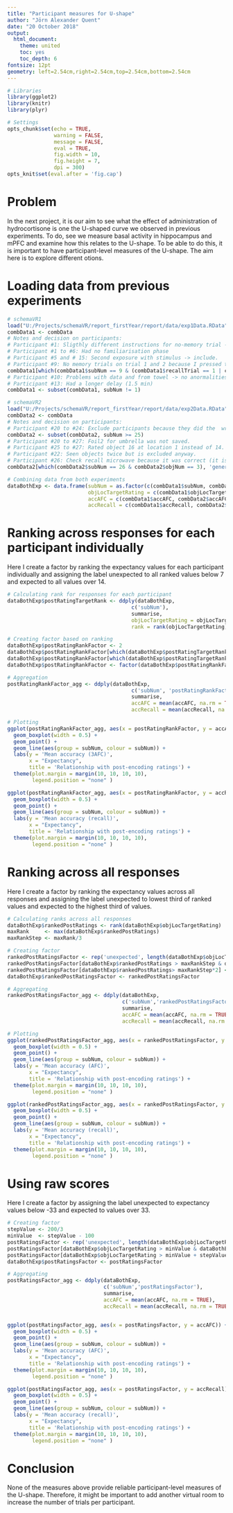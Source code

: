 ```yaml
---
title: "Participant measures for U-shape"
author: "Jörn Alexander Quent"
date: "20 October 2018"
output:
  html_document:
    theme: united
    toc: yes
    toc_depth: 6
fontsize: 12pt
geometry: left=2.54cm,right=2.54cm,top=2.54cm,bottom=2.54cm
---
```



```r
# Libraries
library(ggplot2)
library(knitr)
library(plyr)

# Settings
opts_chunk$set(echo = TRUE,
               warning = FALSE,
               message = FALSE,
               eval = TRUE,                     
               fig.width = 10, 
               fig.height = 7, 
               dpi = 300)
opts_knit$set(eval.after = 'fig.cap')
```

# Problem
In the next project, it is our aim to see what the effect of administration of hydrocortisone is one the U-shaped curve we observed in previous experiments. To do, see we measure basal activity in hippocampus and mPFC and examine how this relates to the U-shape. To be able to do this, it is important to have participant-level measures of the U-shape. The aim here is to explore different otions. 

# Loading data from previous experiments
```r
# schemaVR1
load("U:/Projects/schemaVR/report_firstYear/report/data/exp1Data.RData")
combData1 <- combData
# Notes and decision on participants:
# Participant #1: Sligthly different instructions for no-memory trial -> exlcude.
# Participant #1 to #6: Had no familiarisation phase
# Participant #5 and # 15: Second exposure with stimulus -> include.
# Participant #9: No memory trials on trial 1 and 2 because I pressed those accidently -> changed.
combData1[which(combData1$subNum == 9 & (combData1$recallTrial == 1 | combData1$recallTrial == 2)), 'recallNoMemory'] <- 1
# Participant #10: Problems with data and from towel -> no anormalities.
# Participant #13: Had a longer delay (1.5 min)
combData1 <- subset(combData1, subNum != 1)

# schemaVR2
load("U:/Projects/schemaVR/report_firstYear/report/data/exp2Data.RData")
combData2 <- combData
# Notes and decision on participants:
# Participant #20 to #24: Exclude participants because they did the  wrong objLocTargetRating
combData2 <- subset(combData2, subNum >= 25)
# Participant #20 to #27: Foil2 for umbrella was not saved.
# Participant #25 to #27: Rated object 16 at location 1 instead of 14. This value is therefore missing.
# Participant #22: Seen objects twice but is excluded anyway. 
# Participant #26: Check recall microwave because it was correct (it is). The 2nd rating was 100 not 0.
combData2[which(combData2$subNum == 26 & combData2$objNum == 3), 'generalRatingPost'] <- 100

# Combining data from both experiments
dataBothExp <- data.frame(subNum = as.factor(c(combData1$subNum, combData2$subNum)),
                          objLocTargetRating = c(combData1$objLocTargetRating, combData2$objLocTargetRating),
                          accAFC = c(combData1$accAFC, combData2$accAFC),
                          accRecall = c(combData1$accRecall, combData2$accRecall))
```

# Ranking across responses for each participant individually
Here I create a factor by ranking the expectancy values for each participant individually and assigning the label unexpected to all ranked values below 7 and expected to all values over 14. 

```r
# Calculating rank for responses for each participant
dataBothExp$postRatingTargetRank <- ddply(dataBothExp, 
                                        c('subNum'), 
                                        summarise, 
                                        objLocTargetRating = objLocTargetRating, 
                                        rank = rank(objLocTargetRating))$rank

# Creating factor based on ranking
dataBothExp$postRatingRankFactor <- 2
dataBothExp$postRatingRankFactor[which(dataBothExp$postRatingTargetRank <= 7)]  <- 1
dataBothExp$postRatingRankFactor[which(dataBothExp$postRatingTargetRank >= 14)] <- 3
dataBothExp$postRatingRankFactor <- factor(dataBothExp$postRatingRankFactor, labels = c("unexpected", "neutral", "expected"))

# Aggregation
postRatingRankFactor_agg <- ddply(dataBothExp,
                                        c('subNum', 'postRatingRankFactor'), 
                                        summarise,
                                        accAFC = mean(accAFC, na.rm = TRUE),
                                        accRecall = mean(accRecall, na.rm = TRUE))

# Plotting
ggplot(postRatingRankFactor_agg, aes(x = postRatingRankFactor, y = accAFC)) +
  geom_boxplot(width = 0.5) +
  geom_point() +  
  geom_line(aes(group = subNum, colour = subNum)) +
  labs(y = 'Mean accuracy (3AFC)', 
       x = "Expectancy", 
       title = 'Relationship with post-encoding ratings') + 
  theme(plot.margin = margin(10, 10, 10, 10),
        legend.position = "none" )

ggplot(postRatingRankFactor_agg, aes(x = postRatingRankFactor, y = accRecall)) +
  geom_boxplot(width = 0.5) +
  geom_point() +  
  geom_line(aes(group = subNum, colour = subNum)) +
  labs(y = 'Mean accuracy (recall)', 
       x = "Expectancy", 
       title = 'Relationship with post-encoding ratings') + 
  theme(plot.margin = margin(10, 10, 10, 10),
        legend.position = "none" )
```

# Ranking across all responses
Here I create a factor by ranking the expectancy values across all responses and assigning the label unexpected to lowest third of ranked values and expected to the highest third of values. 

```r
# Calculating ranks across all responses
dataBothExp$rankedPostRatings <- rank(dataBothExp$objLocTargetRating)
maxRank     <- max(dataBothExp$rankedPostRatings)
maxRankStep <- maxRank/3

# Creating factor
rankedPostRatingsFactor <- rep('unexpected', length(dataBothExp$objLocTargetRating))
rankedPostRatingsFactor[dataBothExp$rankedPostRatings > maxRankStep & dataBothExp$rankedPostRatings  <= maxRankStep*2] <- 'neutral'
rankedPostRatingsFactor[dataBothExp$rankedPostRatings> maxRankStep*2] <- 'expected'
dataBothExp$rankedPostRatingsFactor <- rankedPostRatingsFactor

# Aggregating
rankedPostRatingsFactor_agg <- ddply(dataBothExp,
                                     c('subNum','rankedPostRatingsFactor'),
                                     summarise, 
                                     accAFC = mean(accAFC, na.rm = TRUE),
                                     accRecall = mean(accRecall, na.rm = TRUE))

# Plotting
ggplot(rankedPostRatingsFactor_agg, aes(x = rankedPostRatingsFactor, y = accAFC)) +
  geom_boxplot(width = 0.5) +
  geom_point() +  
  geom_line(aes(group = subNum, colour = subNum)) +
  labs(y = 'Mean accuracy (AFC)', 
       x = "Expectancy", 
       title = 'Relationship with post-encoding ratings') + 
  theme(plot.margin = margin(10, 10, 10, 10),
        legend.position = "none" )

ggplot(rankedPostRatingsFactor_agg, aes(x = rankedPostRatingsFactor, y = accRecall)) +
  geom_boxplot(width = 0.5) +
  geom_point() +  
  geom_line(aes(group = subNum, colour = subNum)) +
  labs(y = 'Mean accuracy (recall)', 
       x = "Expectancy", 
       title = 'Relationship with post-encoding ratings') + 
  theme(plot.margin = margin(10, 10, 10, 10),
        legend.position = "none" )
```

# Using raw scores
Here I create a factor by assigning the label unexpected to expectancy values below -33 and expected to values over 33. 
```r
# Creating factor
stepValue <- 200/3
minValue  <- stepValue - 100
postRatingsFactor <- rep('unexpected', length(dataBothExp$objLocTargetRating))
postRatingsFactor[dataBothExp$objLocTargetRating > minValue & dataBothExp$objLocTargetRating  <= minValue + stepValue] <- 'neutral'
postRatingsFactor[dataBothExp$objLocTargetRating > minValue + stepValue] <- 'expected'
dataBothExp$postRatingsFactor <- postRatingsFactor

# Aggregating
postRatingsFactor_agg <- ddply(dataBothExp, 
                               c('subNum','postRatingsFactor'), 
                               summarise, 
                               accAFC = mean(accAFC, na.rm = TRUE), 
                               accRecall = mean(accRecall, na.rm = TRUE))


ggplot(postRatingsFactor_agg, aes(x = postRatingsFactor, y = accAFC)) +
  geom_boxplot(width = 0.5) +
  geom_point() +  
  geom_line(aes(group = subNum, colour = subNum)) +
  labs(y = 'Mean accuracy (AFC)', 
       x = "Expectancy", 
       title = 'Relationship with post-encoding ratings') + 
  theme(plot.margin = margin(10, 10, 10, 10),
        legend.position = "none" )

ggplot(postRatingsFactor_agg, aes(x = postRatingsFactor, y = accRecall)) +
  geom_boxplot(width = 0.5) +
  geom_point() +  
  geom_line(aes(group = subNum, colour = subNum)) +
  labs(y = 'Mean accuracy (recall)', 
       x = "Expectancy", 
       title = 'Relationship with post-encoding ratings') + 
  theme(plot.margin = margin(10, 10, 10, 10),
        legend.position = "none" )
```

# Conclusion
None of the measures above provide reliable participant-level measures of the U-shape. Therefore, it might be important to add another virtual room to increase the number of trials per participant. 